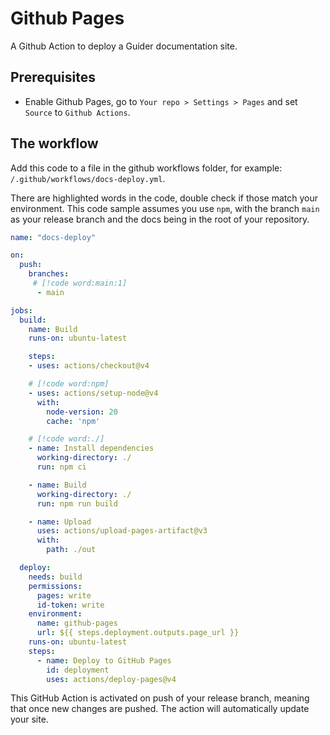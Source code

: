 # Github Pages

A Github Action to deploy a Guider documentation site.

## Prerequisites

- Enable Github Pages, go to `Your repo > Settings > Pages` and set `Source` to `Github Actions`.

## The workflow

Add this code to a file in the github workflows folder, for example: `/.github/workflows/docs-deploy.yml`.

There are highlighted words in the code, double check if those match your environment.
This code sample assumes you use `npm`, with the branch `main` as your release branch and the docs being in the root of your repository.

```yml title=".github/workflows/docs-deploy.yml"
name: "docs-deploy"

on:
  push:
    branches:
     # [!code word:main:1]
      - main

jobs:
  build:
    name: Build
    runs-on: ubuntu-latest

    steps:
    - uses: actions/checkout@v4

    # [!code word:npm]
    - uses: actions/setup-node@v4
      with:
        node-version: 20
        cache: 'npm'

    # [!code word:./]
    - name: Install dependencies
      working-directory: ./
      run: npm ci

    - name: Build
      working-directory: ./
      run: npm run build

    - name: Upload
      uses: actions/upload-pages-artifact@v3
      with:
        path: ./out

  deploy:
    needs: build
    permissions:
      pages: write
      id-token: write
    environment:
      name: github-pages
      url: ${{ steps.deployment.outputs.page_url }}
    runs-on: ubuntu-latest
    steps:
      - name: Deploy to GitHub Pages
        id: deployment
        uses: actions/deploy-pages@v4
```

<Note>
  This GitHub Action is activated on push of your release branch, meaning that once new changes are pushed. The action will automatically update your site.
</Note>
